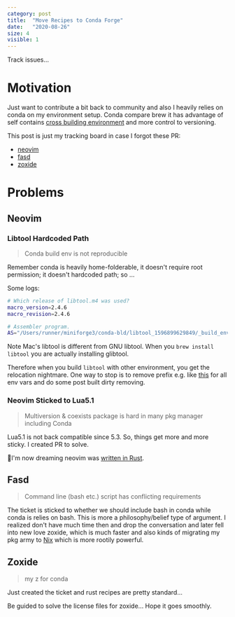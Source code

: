```yaml
---
category: post
title:  "Move Recipes to Conda Forge"
date:   "2020-08-26"
size: 4
visible: 1
---
```


Track issues...

# Motivation
Just want to contribute a bit back to community and also I heavily relies on conda on my environment setup. Conda compare brew it has advantage of self contains [cross building environment](./2018-11-18-conda-everything) and more control to versioning.

This post is just my tracking board in case I forgot these PR:

* [neovim](https://github.com/conda-forge/staged-recipes/pull/12493)
* [fasd](https://github.com/conda-forge/staged-recipes/pull/12584)
* [zoxide](https://github.com/conda-forge/staged-recipes/pull/13682)


# Problems
## Neovim
### Libtool Hardcoded Path
> Conda build env is not reproducible

Remember conda is heavily home-folderable, it doesn't require root permission; it doesn't hardcoded path; so ...

Some logs:
```sh
# Which release of libtool.m4 was used?
macro_version=2.4.6
macro_revision=2.4.6

# Assembler program.
AS="/Users/runner/miniforge3/conda-bld/libtool_1596899629849/_build_env/bin/x86_64-apple-darwin13.4.0-as"

```
Note Mac's libtool is different from GNU libtool. When you `brew install libtool` you are actually installing glibtool.

Therefore when you build `libtool` with other environment, you get the relocation nightmare. One way to stop is to remove prefix e.g. like [this](https://github.com/conda-forge/libtool-feedstock/pull/22) for all env vars and do some post built dirty removing.

### Neovim Sticked to Lua5.1
> Multiversion & coexists package is hard in many pkg manager including Conda

Lua5.1 is not back compatible since 5.3. So, things get more and more sticky. I created PR to solve.

🥴I'm now dreaming neovim was [written in Rust](https://github.com/neovim/neovim/issues/8669).

## Fasd
> Command line (bash etc.) script has conflicting requirements

The ticket is sticked to whether we should include bash in conda while conda is relies on bash. This is more a philosophy/belief type of argument. I realized don't have much time then and drop the conversation and later fell into new love zoxide, which is much faster and also kinds of migrating my pkg army to [Nix](./2020-10-24-nix-power) which is more rootily powerful.

## Zoxide
> my z for conda

Just created the ticket and rust recipes are pretty standard...

Be guided to solve the license files for zoxide... Hope it goes smoothly.


<!-- xcape -->
<!-- sdkman -->
